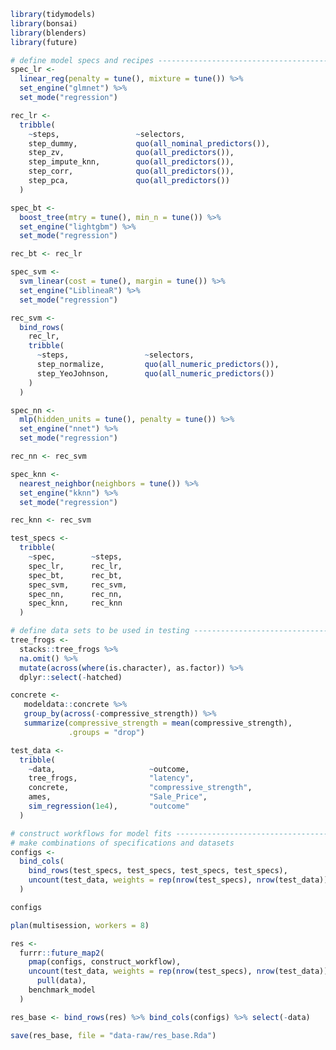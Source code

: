 ```r
library(tidymodels)
library(bonsai)
library(blenders)
library(future)
```

```r
# define model specs and recipes -----------------------------------------------
spec_lr <-
  linear_reg(penalty = tune(), mixture = tune()) %>%
  set_engine("glmnet") %>%
  set_mode("regression")

rec_lr <-
  tribble(
    ~steps,                 ~selectors,
    step_dummy,             quo(all_nominal_predictors()),
    step_zv,                quo(all_predictors()),
    step_impute_knn,        quo(all_predictors()),
    step_corr,              quo(all_predictors()),
    step_pca,               quo(all_predictors())
  )

spec_bt <-
  boost_tree(mtry = tune(), min_n = tune()) %>%
  set_engine("lightgbm") %>%
  set_mode("regression")

rec_bt <- rec_lr

spec_svm <-
  svm_linear(cost = tune(), margin = tune()) %>%
  set_engine("LiblineaR") %>%
  set_mode("regression")

rec_svm <-
  bind_rows(
    rec_lr,
    tribble(
      ~steps,                 ~selectors,
      step_normalize,         quo(all_numeric_predictors()),
      step_YeoJohnson,        quo(all_numeric_predictors())
    )
  )

spec_nn <-
  mlp(hidden_units = tune(), penalty = tune()) %>%
  set_engine("nnet") %>%
  set_mode("regression")

rec_nn <- rec_svm

spec_knn <-
  nearest_neighbor(neighbors = tune()) %>%
  set_engine("kknn") %>%
  set_mode("regression")

rec_knn <- rec_svm

test_specs <-
  tribble(
    ~spec,        ~steps, 
    spec_lr,      rec_lr,
    spec_bt,      rec_bt,
    spec_svm,     rec_svm,
    spec_nn,      rec_nn,
    spec_knn,     rec_knn
  )
```

```r
# define data sets to be used in testing ---------------------------------------
tree_frogs <- 
  stacks::tree_frogs %>% 
  na.omit() %>%
  mutate(across(where(is.character), as.factor)) %>%
  dplyr::select(-hatched)

concrete <- 
   modeldata::concrete %>% 
   group_by(across(-compressive_strength)) %>% 
   summarize(compressive_strength = mean(compressive_strength),
             .groups = "drop")

test_data <-
  tribble(
    ~data,                     ~outcome,
    tree_frogs,                "latency",
    concrete,                  "compressive_strength",
    ames,                      "Sale_Price",
    sim_regression(1e4),       "outcome"
  )
```

```r
# construct workflows for model fits -------------------------------------------
# make combinations of specifications and datasets 
configs <-
  bind_cols(
    bind_rows(test_specs, test_specs, test_specs, test_specs),
    uncount(test_data, weights = rep(nrow(test_specs), nrow(test_data)))
  )

configs
```

```r
plan(multisession, workers = 8)

res <- 
  furrr::future_map2(
    pmap(configs, construct_workflow),
    uncount(test_data, weights = rep(nrow(test_specs), nrow(test_data))) %>% 
      pull(data),
    benchmark_model
  )

res_base <- bind_rows(res) %>% bind_cols(configs) %>% select(-data)

save(res_base, file = "data-raw/res_base.Rda")
```
